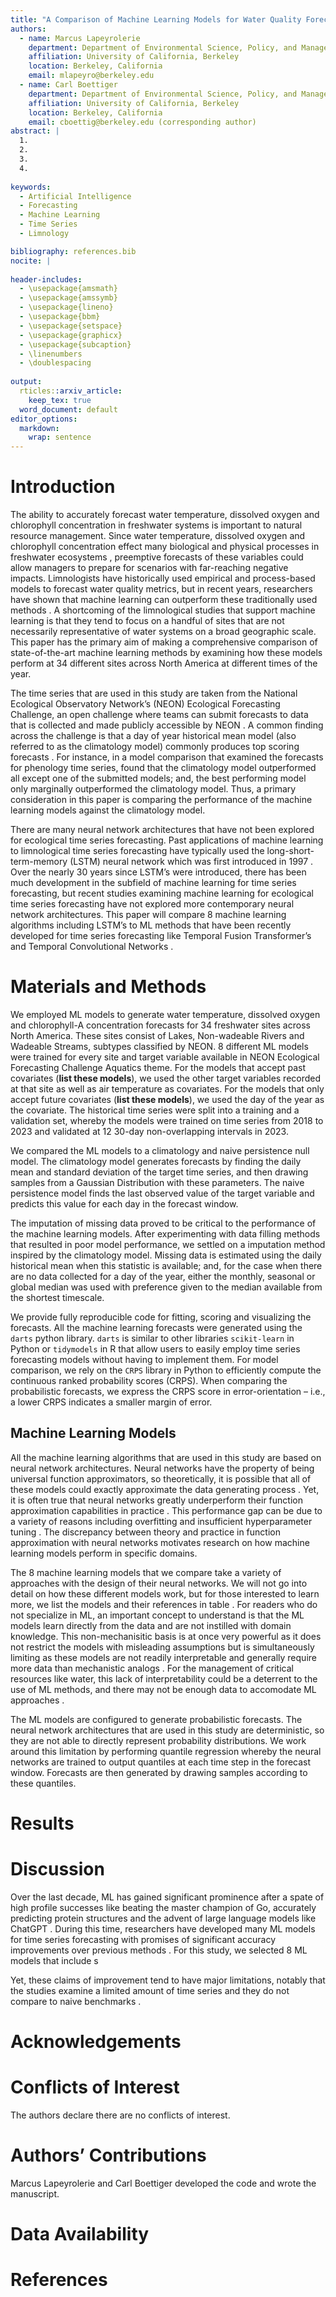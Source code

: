 ```yaml
---
title: "A Comparison of Machine Learning Models for Water Quality Forecasting"
authors:
  - name: Marcus Lapeyrolerie
    department: Department of Environmental Science, Policy, and Management
    affiliation: University of California, Berkeley
    location: Berkeley, California
    email: mlapeyro@berkeley.edu
  - name: Carl Boettiger
    department: Department of Environmental Science, Policy, and Management
    affiliation: University of California, Berkeley
    location: Berkeley, California
    email: cboettig@berkeley.edu (corresponding author)
abstract: |
  1. 
  2. 
  3. 
  4. 
  
keywords:
  - Artificial Intelligence
  - Forecasting
  - Machine Learning
  - Time Series
  - Limnology

bibliography: references.bib
nocite: |
    
header-includes:
  - \usepackage{amsmath}
  - \usepackage{amssymb}
  - \usepackage{lineno}
  - \usepackage{bbm}
  - \usepackage{setspace}
  - \usepackage{graphicx}
  - \usepackage{subcaption}
  - \linenumbers
  - \doublespacing
  
output: 
  rticles::arxiv_article:
    keep_tex: true
  word_document: default
editor_options: 
  markdown: 
    wrap: sentence
---
```



# Introduction

The ability to accurately forecast water temperature, dissolved oxygen and chlorophyll concentration in freshwater systems is important to natural resource management. Since water temperature, dissolved oxygen and chlorophyll concentration effect many biological and physical processes in freshwater ecosystems \cite{oullet-proulx, Stajkowski, Chen}, preemptive forecasts of these variables could allow managers to prepare for scenarios with far-reaching negative impacts. Limnologists have historically used empirical and process-based models to forecast water quality metrics, but in recent years, researchers have shown that machine learning can outperform these traditionally used methods \cite{Hanson, others}. A shortcoming of the limnological studies that support machine learning is that they tend to focus on a handful of sites that are not necessarily representative of water systems on a broad geographic scale. This paper has the primary aim of making a comprehensive comparison of state-of-the-art machine learning methods by examining how these models perform at 34 different sites across North America at different times of the year.

The time series that are used in this study are taken from the National Ecological Observatory Network's (NEON) Ecological Forecasting Challenge, an open challenge where teams can submit forecasts to data that is collected and made publicly accessible by NEON \cite{Quinn}. A common finding across the challenge is that a day of year historical mean model (also referred to as the climatology model) commonly produces top scoring forecasts \cite{Dietze, Quinn}. For instance, in a model comparison that examined the forecasts for phenology time series, \cite{Dietze} found that the climatology model outperformed all except one of the submitted models; and, the best performing model only marginally outperformed the climatology model. Thus, a primary consideration in this paper is comparing the performance of the machine learning models against the climatology model.

There are many neural network architectures that have not been explored for ecological time series forecasting. Past applications of machine learning to limnological time series forecasting have typically used the long-short-term-memory (LSTM) neural network which was first introduced in 1997 \cite{lstm}. Over the nearly 30 years since LSTM's were introduced, there has been much development in the subfield of machine learning for time series forecasting, but recent studies examining machine learning for ecological time series forecasting have not explored more contemporary neural network architectures. This paper will compare 8 machine learning algorithms including LSTM's to ML methods that have been recently developed for time series forecasting like Temporal Fusion Transformer's and Temporal Convolutional Networks \cite{tft, tcn}.

# Materials and Methods

We employed ML models to generate water temperature, dissolved oxygen and chlorophyll-A concentration forecasts for 34 freshwater sites across North America. These sites consist of Lakes, Non-wadeable Rivers and Wadeable Streams, subtypes classified by NEON. 8 different ML models were trained for every site and target variable available in NEON Ecological Forecasting Challenge Aquatics theme. For the models that accept past covariates (**list these models**), we used the other target variables recorded at that site as well as air temperature as covariates. For the models that only accept future covariates (**list these models**), we used the day of the year as the covariate. The historical time series were split into a training and a validation set, whereby the models were trained on time series from 2018 to 2023 and validated at 12 30-day non-overlapping intervals in 2023. 

We compared the ML models to a climatology and naive persistence null model. The climatology model generates forecasts by finding the daily mean and standard deviation of the target time series, and then drawing samples from a Gaussian Distribution with these parameters. The naive persistence model finds the last observed value of the target variable and predicts this value for each day in the forecast window.

The imputation of missing data proved to be critical to the performance of the machine learning models. After experimenting with data filling methods that resulted in poor model performance, we settled on a imputation method inspired by the climatology model. Missing data is estimated using the daily historical mean when this statistic is available; and, for the case when there are no data collected for a day of the year, either the monthly, seasonal or global median was used with preference given to the median available from the shortest timescale.

We provide fully reproducible code for fitting, scoring and visualizing the forecasts. All the machine learning forecasts were generated using the `darts` python library. `darts` is similar to other libraries `scikit-learn` in Python or `tidymodels` in R that allow users to easily employ time series forecasting models without having to implement them. For model comparison, we rely on the `CRPS` library in Python to efficiently compute the continuous ranked probability scores (CRPS). When comparing the probabilistic forecasts, we express the CRPS score in error-orientation -- i.e., a lower CRPS indicates a smaller margin of error.

## Machine Learning Models

All the machine learning algorithms that are used in this study are based on neural network architectures. Neural networks have the property of being universal function approximators, so theoretically, it is possible that all of these models could exactly approximate the data generating process \cite{}. Yet, it is often true that neural networks greatly underperform their function approximation capabilities in practice \cite{adcock, makridakis}. This performance gap can be due to a variety of reasons including overfitting and insufficient hyperparameter tuning \cite{adcock}. The discrepancy between theory and practice in function approximation with neural networks motivates research on how machine learning models perform in specific domains.

The 8 machine learning models that we compare take a variety of approaches with the design of their neural networks. We will not go into detail on how these different models work, but for those interested to learn more, we list the models and their references in table \ref{}. For readers who do not specialize in ML, an important concept to understand is that the ML models learn directly from the data and are not instilled with domain knowledge. This non-mechanisitic basis is at once very powerful as it does not restrict the models with misleading assumptions but is simultaneously limiting as these models are not readily interpretable and generally require more data than mechanistic analogs \cite{}. For the management of critical resources like water, this lack of interpretability could be a deterrent to the use of ML methods, and there may not be enough data to accomodate ML approaches \cite{}.

The ML models are configured to generate probabilistic forecasts. The neural network architectures that are used in this study are deterministic, so they are not able to directly represent probability distributions. We work around this limitation by performing quantile regression whereby the neural networks are trained to output quantiles at each time step in the forecast window. Forecasts are then generated by drawing samples according to these quantiles.

# Results

\begin{figure}[!htbp]
  \centering
  \begin{subfigure}{\textwidth}
    \centering
    \includegraphics[width=\textwidth]{../plots/global_historical_oxygen.png}
    \caption{}
  \end{subfigure}
  
  \begin{subfigure}{\textwidth}
    \centering
    \includegraphics[width=\textwidth]{../plots/global_naive_oxygen.png}
    \caption{}
  \end{subfigure}
  
  \caption{Comparison of Historical and Naive Oxygen}
\end{figure}

\begin{figure}[!htbp]
  \centering
  \begin{subfigure}{\textwidth}
    \centering
    \includegraphics[width=\textwidth]{../plots/global_historical_temperature.png}
    \caption{}
  \end{subfigure}
  
  \begin{subfigure}{\textwidth}
    \centering
    \includegraphics[width=\textwidth]{../plots/global_naive_temperature.png}
    \caption{}
  \end{subfigure}
  
  \caption{Comparison of Historical and Naive temperature}
\end{figure}

\begin{figure}[!htbp]
  \centering
  \begin{subfigure}{\textwidth}
    \centering
    \includegraphics[width=\textwidth]{../plots/global_historical_chla.png}
    \caption{}
  \end{subfigure}
  
  \begin{subfigure}{\textwidth}
    \centering
    \includegraphics[width=\textwidth]{../plots/global_naive_chla.png}
    \caption{}
  \end{subfigure}
  
  \caption{Comparison of Historical and Naive chla}
\end{figure}

\begin{figure}[!htbp]
  \centering
  
  \begin{subfigure}{0.3\textwidth}
    \centering
    \includegraphics[width=\textwidth]{../plots/intra_historical_oxygen.png}
    \caption{}
  \end{subfigure}
  \hfill
  \begin{subfigure}{0.3\textwidth}
    \centering
    \includegraphics[width=\textwidth]{../plots/intra_historical_temperature.png}
    \caption{}
  \end{subfigure}
  \hfill
  \begin{subfigure}{0.3\textwidth}
    \centering
    \includegraphics[width=\textwidth]{../plots/intra_historical_chla.png}
    \caption{}
  \end{subfigure}
  
  
  \begin{subfigure}{0.3\textwidth}
    \centering
    \includegraphics[width=\textwidth]{../plots/intra_naive_oxygen.png}
    \caption{}
  \end{subfigure}
  \hfill
  \begin{subfigure}{0.3\textwidth}
    \centering
    \includegraphics[width=\textwidth]{../plots/intra_naive_temperature.png}
    \caption{}
  \end{subfigure}
  \hfill
  \begin{subfigure}{0.3\textwidth}
    \centering
    \includegraphics[width=\textwidth]{../plots/intra_naive_chla.png}
    \caption{}
  \end{subfigure}
  
  \caption{Comparison of Historical and Naive parameters intra}
\end{figure}

\begin{figure}[!htbp]
  \centering
  \begin{subfigure}{\textwidth}
    \centering
    \includegraphics[width=\textwidth]{../plots/global_loc_historical_oxygen.png}
    \caption{}
  \end{subfigure}
  
  \begin{subfigure}{\textwidth}
    \centering
    \includegraphics[width=\textwidth]{../plots/date_type_global_historical_oxygen.png}
    \caption{}
  \end{subfigure}
  
  \caption{Comparison of Historical and Naive Oxygen}
\end{figure}


# Discussion


Over the last decade, ML has gained significant prominence after a spate of high profile successes like beating the master champion of Go, accurately predicting protein structures and the advent of large language models like ChatGPT \cite{alphago, alphafold, chatgpt}. During this time, researchers have developed many ML models for time series forecasting with promises of significant accuracy improvements over previous methods \cite{makridakis}. For this study, we selected 8 ML models that include s

Yet, these claims of improvement tend to have major limitations, notably that the studies examine a limited amount of time series and they do not compare to naive benchmarks \cite{makridakis}. 

# Acknowledgements


# Conflicts of Interest {-}

The authors declare there are no conflicts of interest.

# Authors' Contributions {-}

Marcus Lapeyrolerie and Carl Boettiger developed the code and wrote the manuscript.

# Data Availability {-}



\newpage

# References
